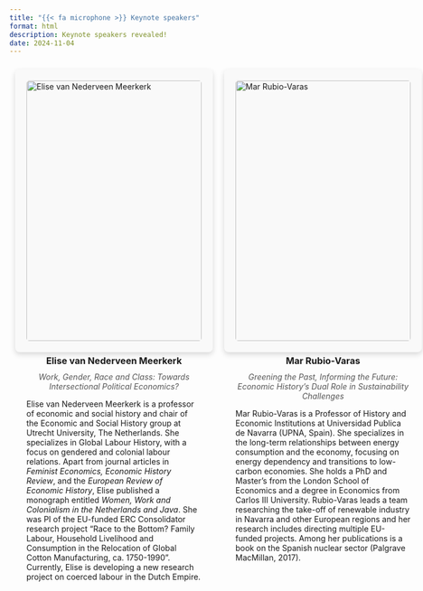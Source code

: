 ```yaml
---
title: "{{< fa microphone >}} Keynote speakers"
format: html
description: Keynote speakers revealed!
date: 2024-11-04
---
```


<style>
/* Container for the cards */
.container {
  display: grid;
  grid-template-columns: repeat(3, minmax(350px, 1fr)); /* Increased min-width for cards */
  gap: 20px;
  padding: 10px;
  max-width: 1000px; /* Reduced max width */
  margin-left: 0; /* Align container to the left */
  padding-left: 10px; /* Small padding to prevent cards from touching the edge */
}

/* Ensuring responsiveness for smaller screens */
@media (max-width: 768px) {
  .container {
    grid-template-columns: 1fr;
  }
}

/* Styling each speaker card */
.speaker-card {
  background-color: #f9f9f9;
  padding: 20px;
  border-radius: 8px;
  box-shadow: 0 4px 10px rgba(0, 0, 0, 0.15);
  transition: transform 0.2s;
  max-width: 400px; /* Set a max width for larger screens */
  margin: 0 auto; /* Center each card within its grid column */
}

/* Hover effect */
.speaker-card:hover {
  transform: scale(1.02);
}

/* Speaker photo styling */
.speaker-photo {
  width: 100%;
  border-radius: 5px;
  margin-bottom: 15px;
}

/* Speaker name styling */
.speaker-name {
  font-size: 1.15em; /* Slightly smaller font size */
  margin-top: 10px;
  font-weight: bold;
  text-align: center;
}

/* Keynote title styling */
.keynote-title {
  font-style: italic;
  color: #555;
  font-size: 1em; /* Reduced font size for long titles */
  margin: 10px 0;
  text-align: center;
}
</style>

<div class="container">

<div class="speaker-card">
  <img src="assets/EvMN.jpg" alt="Elise van Nederveen Meerkerk" class="speaker-photo">
  <div class="speaker-name">Elise van Nederveen Meerkerk</div>
  <div class="keynote-title">Work, Gender, Race and Class: Towards Intersectional Political Economics?</div>
  <p>Elise van Nederveen Meerkerk is a professor of economic and social history and chair of the Economic and Social History group at Utrecht University, The Netherlands. She specializes in Global Labour History, with a focus on gendered and colonial labour relations. Apart from journal articles in <em>Feminist Economics, Economic History Review</em>, and the <em>European Review of Economic History</em>, Elise published a monograph entitled <em>Women, Work and Colonialism in the Netherlands and Java</em>. She was PI of the EU-funded ERC Consolidator research project “Race to the Bottom? Family Labour, Household Livelihood and Consumption in the Relocation of Global Cotton Manufacturing, ca. 1750-1990”. Currently, Elise is developing a new research project on coerced labour in the Dutch Empire.</p>
</div>

<div class="speaker-card">
  <img src="assets/MRV.jpg" alt="Mar Rubio-Varas" class="speaker-photo">
  <div class="speaker-name">Mar Rubio-Varas</div>
  <div class="keynote-title">Greening the Past, Informing the Future: Economic History's Dual Role in Sustainability Challenges</div>
  <p>Mar Rubio-Varas is a Professor of History and Economic Institutions at Universidad Publica de Navarra (UPNA, Spain). She specializes in the long-term relationships between energy consumption and the economy, focusing on energy dependency and transitions to low-carbon economies. She holds a PhD and Master’s from the London School of Economics and a degree in Economics from Carlos III University. Rubio-Varas leads a team researching the take-off of renewable industry in Navarra and other European regions and her research includes directing multiple EU-funded projects. Among her publications is a book on the Spanish nuclear sector (Palgrave MacMillan, 2017).</p>
</div>

<div class="speaker-card">
  <img src="assets/CAH.jpg" alt="César A. Hidalgo" class="speaker-photo">
  <div class="speaker-name">César A. Hidalgo</div>
  <div class="keynote-title">Big Data and Machine Learning Explorations of Economic History and Collective Memory</div>
  <p>César A. Hidalgo is known for his contributions to economic complexity and for his applied work on data visualization and artificial intelligence. Hidalgo is a tenured professor at the Toulouse School of Economics’ Department of Social and Behavioral Sciences and the head of the Center for Collective Learning. Hidalgo's contributions have been recognized with numerous awards, including the 2018 Lagrange Prize and three Webby Awards. He has authored dozens of peer-reviewed papers and three books: <em>Why Information Grows</em>, <em>The Atlas of Economic Complexity</em>, and <em>How Humans Judge Machines</em>.</p>
</div>

</div>

